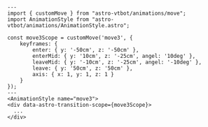 ```astro title="Move3.astro"
---
import { customMove } from "astro-vtbot/animations/move";
import AnimationStyle from "astro-vtbot/animations/AnimationStyle.astro";

const move3Scope = customMove('move3', {
	keyframes: {
		enter: { y: '-50cm', z: '-50cm' },
		enterMid: { y: '10cm', z: '-25cm', angel: '10deg' },
		leaveMid: { y: '-10cm', z: '-25cm', angel: '-10deg' },
		leave: { y: '50cm', z: '50cm' },
		axis: { x: 1, y: 1, z: 1 }
	}
});
---
<AnimationStyle name="move3">
<div data-astro-transition-scope={move3Scope}>
  ...
</div>
```
